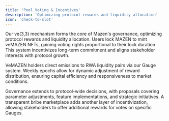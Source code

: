```yaml
---
title: 'Pool Voting & Incentives'
description: 'Optimizing protocol rewards and liquidity allocation'
icon: 'check-to-slot'
---
```


Our ve(3,3) mechanism forms the core of Mazen's governance, optimizing protocol rewards and liquidity allocation. Users lock MAZEN to mint veMAZEN NFTs, gaining voting rights proportional to their lock duration. This system incentivizes long-term commitment and aligns stakeholder interests with protocol growth.

VeMAZEN holders direct emissions to RWA liquidity pairs via our Gauge system. Weekly epochs allow for dynamic adjustment of reward distribution, ensuring capital efficiency and responsiveness to market conditions.

Governance extends to protocol-wide decisions, with proposals covering parameter adjustments, feature implementations, and strategic initiatives. A transparent bribe marketplace adds another layer of incentivization, allowing stakeholders to offer additional rewards for votes on specific Gauges.



